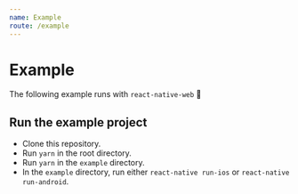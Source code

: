 ```yaml
---
name: Example
route: /example
---
```


# Example

The following example runs with `react-native-web` 🎉


<Playground>
  <View style={{ alignItems: "center" }}>
    <View style={{ width: 320, height: 568 }}>
      <App />
    </View>
  </View>
</Playground>

## Run the example project

- Clone this repository.
- Run `yarn` in the root directory.
- Run `yarn` in the `example` directory.
- In the `example` directory, run either `react-native run-ios` or `react-native run-android`.
